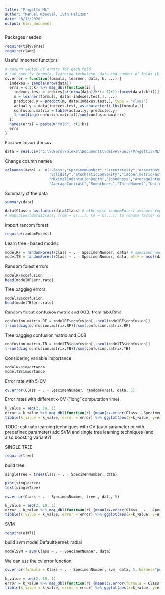 ```yaml
---
title: "Progetto ML"
author: "Manuel Kosovel, Ivan Pelizon"
date: "8/12/2020"
output: html_document
---
```


Packages needed

```r
require(tidyverse)
require(rlang)
```


Useful imported functions
```r
# return vector of errors for each fold
# can specify formula, learning technique, data and number of folds (k)
cv.error = function(formula, learner, data, k, ...) {
  indexes = sample(nrow(data))
  errs = c(1:k) %>% map_dbl(function(i) {
    indexes.test = indexes[c((nrow(data)/k*(i-1)+1):(nrow(data)/k*i))] # 1 -> n/k, (n/k) + 1 -> 2*(n/k), ...
    m = learner(formula, data[-indexes.test,], ...)
    predicted.y = predict(m, data[indexes.test,], type = "class")
    actual.y = data[indexes.test, as.character(f_lhs(formula))]
    confusion.matrix = table(actual.y, predicted.y)
    1-sum(diag(confusion.matrix))/sum(confusion.matrix)
  })
  names(errs) = paste0("fold", c(1:k))
  errs
}
```

First we import the csv
```r
data = read.csv("C:\\Users\\aleks\\Documents\\drive\\uni\\Progetti\\ML\\progetti 2019_20\\leaf\\leaf.csv")
```

Change column names
```r
colnames(data) <- c("Class","SpecimenNumber","Eccentricity","AspectRatio","Elongation",
                    "Solidity","StochasticConvexity","IsoperimetricFactor",
                    "MaximalIndentationDepth","Lobedness","AverageIntensity" , 
                    "AverageContrast","Smoothness","ThirdMoment","Uniformity","Entropy")
```

Summary of the data
```r
summary(data)
```
```r
data$Class = as.factor(data$Class) # otherwise randomForest assumes regression
# mapvalues(data$Class, from = c(...), to = c(...)) to rename factor column names
```

Import random forest
```r
require(randomForest)
```

Learn tree - based models
```r
modelRF = randomForest(Class ~ . - SpecimenNumber, data) # specimen number not relevant for classification
modelTB = randomForest(Class ~ . - SpecimenNumber, data, mtry = ncol(data) - 2) # tree bagging, same as random forest, but considering all variables - (SpecimenName + Class)
```

Random forest errors
```r
modelRF$confusion
head(modelRF$err.rate)
```
Tree bagging errors
```r
modelTB$confusion
head(modelTB$err.rate)
```

Random forest confusion matrix and OOB, from lab3.Rmd
```r
confusion.matrix.RF = modelRF$confusion[,-ncol(modelRF$confusion)]
1-sum(diag(confusion.matrix.RF))/sum(confusion.matrix.RF)
```

Tree bagging confusion matrix and OOB
```r
confusion.matrix.TB = modelTB$confusion[,-ncol(modelTB$confusion)]
1-sum(diag(confusion.matrix.TB))/sum(confusion.matrix.TB)
```

Considering variable importance
```r
modelRF$importance
modelTB$importance
```

Error rate with 5-CV
```r
cv.error(Class ~ . - SpecimenNumber, randomForest, data, 5)
```
Error rates with different k-CV ("long" computation time)
```r
k_value = seq(2, 10, 1)
error = k_value %>% map_dbl(function(r) {mean(cv.error(Class~.-SpecimenNumber, randomForest, data, r))})
tibble(k_value = k_value, error = error) %>% ggplot(aes(x=k_value, y=error)) + geom_line()
```

TODO: estimate learning techniques with CV (auto parameter or with predefined parameter)
      add SVM and single tree learning techniques (and also boosting variant?)
      
      
SINGLE TREE

```r
require(tree)
```

build tree
```r
singleTree = tree(Class ~ . - SpecimenNumber, data)
```
```r
plot(singleTree)
text(singleTree)
```

```r
cv.error(Class ~ . - SpecimenNumber, tree , data, 5)
```

```r
k_value = seq(2, 10, 1)
error = k_value %>% map_dbl(function(r) {mean(cv.error(Class ~ . - SpecimenNumber, tree , data, 5))})
tibble(k_value = k_value, error = error) %>% ggplot(aes(x=k_value, y=error)) + geom_line()
```


      
SVM 

```r
require(e1071)
```

build svm model
Default kernel: radial
```r
modelSVM = svm(Class ~ . - SpecimenNumber, data)
```


We can use the cv.error function 

```r
cv.error(formula = Class ~ . - SpecimenNumber, svm, data, 5, kernel="polynomial", degree=2)
```


```r
k_value = seq(2, 10, 1)
error = k_value %>% map_dbl(function(r) {mean(cv.error(formula = Class ~ . - SpecimenNumber, svm, data, 5, kernel="polynomial", degree=2))})
tibble(k_value = k_value, error = error) %>% ggplot(aes(x=k_value, y=error)) + geom_line()
```

      
      
